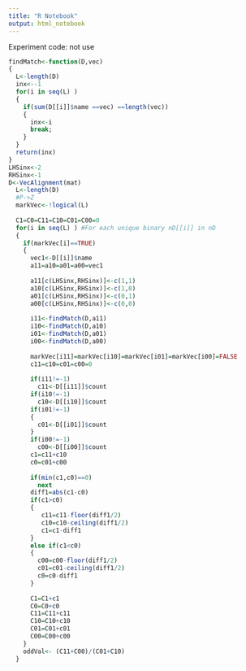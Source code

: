 ```yaml
---
title: "R Notebook"
output: html_notebook
---
```

Experiment code: not use
```r
findMatch<-function(D,vec)
{
  L<-length(D)
  inx<--1
  for(i in seq(L) ) 
  {
    if(sum(D[[i]]$name ==vec) ==length(vec))
    {
      inx<-i
      break;
    }
  }
  return(inx)
}
LHSinx<-2
RHSinx<-1
D<-VecAlignment(mat)
  L<-length(D)
  #P->Z
  markVec<-!logical(L)
  
  C1=C0=C11=C10=C01=C00=0
  for(i in seq(L) ) #For each unique binary nD[[i]] in nD
  {
    if(markVec[i]==TRUE)
    {
      vec1<-D[[i]]$name
      a11=a10=a01=a00=vec1
      
      a11[c(LHSinx,RHSinx)]<-c(1,1)
      a10[c(LHSinx,RHSinx)]<-c(1,0)
      a01[c(LHSinx,RHSinx)]<-c(0,1)
      a00[c(LHSinx,RHSinx)]<-c(0,0)
      
      i11<-findMatch(D,a11)
      i10<-findMatch(D,a10)
      i01<-findMatch(D,a01)
      i00<-findMatch(D,a00)
      
      markVec[i11]=markVec[i10]=markVec[i01]=markVec[i00]=FALSE
      c11=c10=c01=c00=0
      
      if(i11!=-1) 
        c11<-D[[i11]]$count
      if(i10!=-1) 
        c10<-D[[i10]]$count
      if(i01!=-1) 
      {
        c01<-D[[i01]]$count
      }
      if(i00!=-1) 
        c00<-D[[i00]]$count
      c1=c11+c10
      c0=c01+c00
      
      if(min(c1,c0)==0) 
        next
      diff1=abs(c1-c0)
      if(c1>c0)
      {
         c11=c11-floor(diff1/2)
         c10=c10-ceiling(diff1/2)
         c1=c1-diff1
      }
      else if(c1<c0)
      {
        c00=c00-floor(diff1/2)
        c01=c01-ceiling(diff1/2)
        c0=c0-diff1
      }
      
      C1=C1+c1
      C0=C0+c0
      C11=C11+c11
      C10=C10+c10
      C01=C01+c01
      C00=C00+c00
    }
    oddVal<- (C11+C00)/(C01+C10)
  }

 
```

